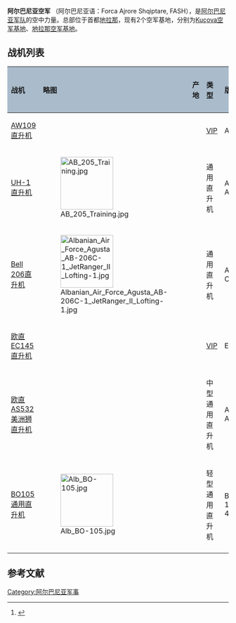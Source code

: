 {{Infobox military unit
|unit_name= 阿尔巴尼亚空军<br>''Forca Ajrore Shqiptare''
|image=[[File:Albanian_Air_Forces.svg|Albanian Air Forces.svg]]
|caption=
|dates= 1914 – 今
|country= {{flag|Albania}}
|allegiance= {{flag|Albania}}
|type= 空军
|role= 
|size=
|command_structure= [[阿尔巴尼亚军事|阿尔巴尼亚武装部队]]
|garrison=
|garrison_label=
|equipment=
|equipment_label=
|nickname=
|patron=
|motto=
|colors=
|colors_label=
|march=
|mascot=
|battles=
|anniversaries=
|decorations=
|battle_honours=
<!-- Commanders -->
|current_commander=[[Brigadier_General|Brigadier General]] Dhori Spirollari
|current_commander_label=
|ceremonial_chief=
|ceremonial_chief_label=
|colonel_of_the_regiment=
|colonel_of_the_regiment_label=
|notable_commanders=
<!-- Insignia -->
|identification_symbol= [[File:Albanian_Air_Forces_insignia.svg|80px]]
|identification_symbol_label= Identification symbol
|identification_symbol_2= [[File:Roundel_of_Albania.svg|80px]]
|identification_symbol_2_label= Roundel
}}'''阿尔巴尼亚空军''' （阿尔巴尼亚语：Forca Ajrore Shqiptare, FASH），是[[阿尔巴尼亚军事|阿尔巴尼亚军队]]的空中力量。总部位于首都[[地拉那|地拉那]]，现有2个空军基地，分别为[[Kuçova空军基地|Kuçova空军基地]]、[[地拉那空军基地|地拉那空军基地]]。

== 战机列表 ==
{| class="wikitable"
|-
! style="text-align: left; background: #aabccc;"|战机
! style="text-align: left; background: #aabccc;"|略图
! style="text-align: left; background: #aabccc;"|产地
! style="text-align: left; background: #aabccc;"|类型
! style="text-align: left; background: #aabccc;"|版本
! style="text-align: left; background: #aabccc;"|数量<ref name="FlightGlobal">{{cite web|url=http://www.flightglobal.com/airspace/media/reports_pdf/world-air-forces-2013-101015.aspx|title=World Air Forces 2013|year=2013|publisher=Flightglobal|language=en|accessdate=7 May 2013}}</ref>
! style="text-align: left; background: #aabccc;"|备注
|-
| [[阿古斯特维斯特兰AW109直升机|AW109直升机]] || || {{ITA}} || [[VIP|VIP]] || A109C || 1 ||
|-
| [[UH-1直升机|UH-1直升机]] || [[File:AB_205_Training.jpg|120px]] || {{ITA}} || 通用直升机 || AB205 A-1 || 5 ||
|-
| [[Bell_206直升机|Bell 206直升机]] || [[File:Albanian_Air_Force_Agusta_AB-206C-1_JetRanger_II_Lofting-1.jpg|120px]] || {{ITA}} || 通用直升机 || AB206 C-1 || 7 ||
|-
| [[欧直EC145直升机|欧直EC145直升机]] || || {{FRA}} || [[VIP|VIP]] ||  EC145 || 1  ||
|-
| [[欧直AS532美洲狮直升机|欧直AS532美洲狮直升机]] |||| {{FRA}} || 中型通用直升机  || AS532 AL || 2 || 多于3架预订中
|-
| [[BO105通用直升机|BO105通用直升机]] || [[File:Alb_BO-105.jpg|120px]] || {{GER}} || 轻型通用直升机  || Bo 105E-4 || 6 ||
|-
|}

==参考文献==
{{reflist}}

{{欧洲题目|空军}}

[[Category:阿尔巴尼亚军事|Category:阿尔巴尼亚军事]]